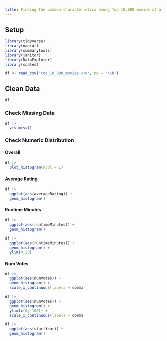 ```yaml
---
title: Finding the common characteristics among Top 10,000 movies of all time
---
```


## Setup

```r
library(tidyverse)
library(naniar)
library(summarytools)
library(janitor)
library(DataExplorer)
library(scales)
```
```r
df <- read_csv('top_10_000_movies.csv', na = '\\N')
```
## Clean Data

```r
df
```

### Check Missing Data

```r
df |> 
  vis_miss()
```
### Check Numeric Distribution

#### Overall

```r
df |> 
  plot_histogram(ncol = 1)
```
#### Average Rating

```r
df |> 
  ggplot(aes(averageRating)) +
  geom_histogram()
```

#### Runtime Minutes

```r
df |> 
  ggplot(aes(runtimeMinutes)) +
  geom_histogram()
```


```r
df |> 
  ggplot(aes(runtimeMinutes)) +
  geom_histogram() +
  ylim(0,20)
```
#### Num Votes

```r
df |> 
  ggplot(aes(numVotes)) +
  geom_histogram() +
  scale_x_continuous(labels = comma)
```
```r
df |> 
  ggplot(aes(numVotes)) +
  geom_histogram() +
  ylim(c(0, 100)) +
  scale_x_continuous(labels = comma)
```

```r
df |> 
  ggplot(aes(startYear)) +
  geom_histogram()
```

